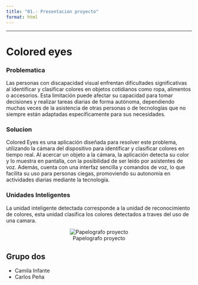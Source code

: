 ```yaml
---
title: "01.- Presentacion proyecto"
format: html
---
```

---
# Colored eyes

### Problematica

Las personas con discapacidad visual enfrentan dificultades significativas al identificar y clasificar colores en objetos cotidianos como ropa, alimentos o accesorios. Esta limitación puede afectar su capacidad para tomar decisiones y realizar tareas diarias de forma autónoma, dependiendo muchas veces de la asistencia de otras personas o de tecnologías que no siempre están adaptadas específicamente para sus necesidades.

### Solucion

Colored Eyes es una aplicación diseñada para resolver este problema, utilizando la cámara del dispositivo para identificar y clasificar colores en tiempo real. Al acercar un objeto a la cámara, la aplicación detecta su color y lo muestra en pantalla, con la posibilidad de ser leído por asistentes de voz. Además, cuenta con una interfaz sencilla y comandos de voz, lo que facilita su uso para personas ciegas, promoviendo su autonomía en actividades diarias mediante la tecnología.


### Unidades Inteligentes

La unidad inteligente detectada corresponde a la unidad de reconocimiento de colores, esta unidad clasifica los colores detectados a traves del uso de una camara.

<center>
![Papelografo proyecto](./02 Colored eyes/colored-eyes-paper.jpeg)
</center>

##  Grupo dos
- Camila Infante 
- Carlos Peña 




 